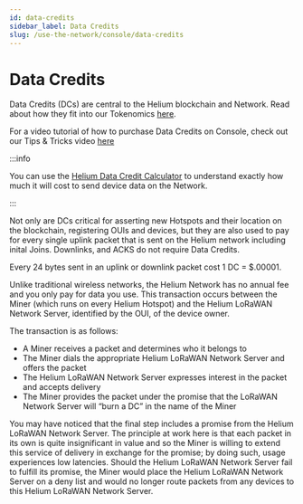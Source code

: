 ```yaml
---
id: data-credits
sidebar_label: Data Credits
slug: /use-the-network/console/data-credits
---
```


# Data Credits

Data Credits (DCs) are central to the Helium blockchain and Network. Read about how they fit into
our Tokenomics [here](/blockchain/helium-token#data-credits-and-burn-and-mint-economics).

For a video tutorial of how to purchase Data Credits on Console, check out our Tips & Tricks video
[here](https://youtu.be/jyMGLymuOCE)

:::info

You can use the [Helium Data Credit Calculator](https://www.helium.com/use) to understand exactly
how much it will cost to send device data on the Network.

:::

Not only are DCs critical for asserting new Hotspots and their location on the blockchain,
registering OUIs and devices, but they are also used to pay for every single uplink packet that is
sent on the Helium network including inital Joins. Downlinks, and ACKS do not require Data Credits.

Every 24 bytes sent in an uplink or downlink packet cost 1 DC = $.00001.

Unlike traditional wireless networks, the Helium Network has no annual fee and you only pay for data
you use. This transaction occurs between the Miner (which runs on every Helium Hotspot) and the
Helium LoRaWAN Network Server, identified by the OUI, of the device owner.

The transaction is as follows:

- A Miner receives a packet and determines who it belongs to
- The Miner dials the appropriate Helium LoRaWAN Network Server and offers the packet
- The Helium LoRaWAN Network Server expresses interest in the packet and accepts delivery
- The Miner provides the packet under the promise that the LoRaWAN Network Server will “burn a DC”
  in the name of the Miner

You may have noticed that the final step includes a promise from the Helium LoRaWAN Network Server.
The principle at work here is that each packet in its own is quite insignificant in value and so the
Miner is willing to extend this service of delivery in exchange for the promise; by doing such,
usage experiences low latencies. Should the Helium LoRaWAN Network Server fail to fulfill its
promise, the Miner would place the Helium LoRaWAN Network Server on a deny list and would no longer
route packets from any devices to this Helium LoRaWAN Network Server.
